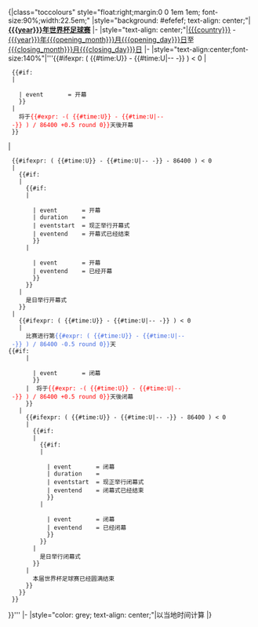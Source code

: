 <noinclude>{{esoteric}}</noinclude><includeonly>{|class="toccolours" style="float:right;margin:0 0 1em 1em; font-size:90%;width:22.5em;"
|style="background: #efefef; text-align: center;"|'''[[{{{year}}}年世界杯足球赛]]'''
|-
|style="text-align: center;"|[[{{{country}}}]] - [[{{{year}}}年]][[{{{opening_month}}}月{{{opening_day}}}日]]至[[{{{closing_month}}}月{{{closing_day}}}日]]
|-
|style="text-align:center;font-size:140%"|'''{{#ifexpr: ( {{#time:U}} - {{#time:U|{{{year}}}-{{{opening_month}}}-{{{opening_day}}} -{{{utc_offset}}}}} ) < 0
| <!-- Before the Opening Day -->
  {{#if:{{{opening_time|}}}
  | <!-- Opening time is known -->
    {{Countdown
    | timecode    = {{#time:U|{{{year}}}-{{{opening_month}}}-{{{opening_day}}} {{{opening_time}}} -{{{utc_offset}}}}}
    | event       = 开幕
    }}
  | <!-- Opening time is unknown -->
    将于<span style="color: red">{{#expr: -( {{#time:U}} - {{#time:U|{{{year}}}-{{{opening_month}}}-{{{opening_day}}} -{{{utc_offset}}}}} ) / 86400 +0.5 round 0}}</span>天後开幕
  }}
| <!-- Not before the Opening Day -->
  {{#ifexpr: ( {{#time:U}} - {{#time:U|{{{year}}}-{{{opening_month}}}-{{{opening_day}}} -{{{utc_offset}}}}} - 86400 ) < 0
  | <!-- On the Opening day -->
    {{#if:{{{opening_time|}}}
    | <!-- Opening time is known -->
      {{#if:{{{opening_duration|}}}
      | <!-- Duration of the Opening Ceremony is known -->
        {{Countdown
        | timecode    = {{#time:U|{{{year}}}-{{{opening_month}}}-{{{opening_day}}} {{{opening_time}}} -{{{utc_offset}}}}}
        | event       = 开幕
        | duration    = {{{opening_duration}}}
        | eventstart  = 现正举行开幕式
        | eventend    = 开幕式已经结束
        }}
      | <!-- Duration of the Opening Ceremony is unknown -->
        {{Countdown
        | timecode    = {{#time:U|{{{year}}}-{{{opening_month}}}-{{{opening_day}}} {{{opening_time}}} -{{{utc_offset}}}}}
        | event       = 开幕
        | eventend    = 已经开幕
        }}
      }}
    | <!-- Opening time is unknown -->
      是日举行开幕式
    }}
  | <!-- After the Opening day -->
    {{#ifexpr: ( {{#time:U}} - {{#time:U|{{{year}}}-{{{closing_month}}}-{{{closing_day}}} -{{{utc_offset}}}}} ) < 0
    | <!-- Before the closing Day -->
      比赛进行第<span style="color: royalblue">{{#expr: ( {{#time:U}} - {{#time:U|{{{year}}}-{{{opening_month}}}-{{{opening_day}}} -{{{utc_offset}}}}} ) / 86400 -0.5 round 0}}</span>天<br /><!--
      -->{{#if:{{{closing_time|}}}
      | <!-- closing time is known -->
        {{Countdown
        | timecode    = {{#time:U|{{{year}}}-{{{closing_month}}}-{{{closing_day}}} {{{closing_time}}} -{{{utc_offset}}}}}
        | event       = 闭幕
        }}
      | <!-- closing time is unknown -->将于<span style="color: red">{{#expr: -( {{#time:U}} - {{#time:U|{{{year}}}-{{{closing_month}}}-{{{closing_day}}} -{{{utc_offset}}}}} ) / 86400 +0.5 round 0}}</span>天後闭幕
      }}
    | <!-- Not before the closing Day -->
      {{#ifexpr: ( {{#time:U}} - {{#time:U|{{{year}}}-{{{closing_month}}}-{{{closing_day}}} -{{{utc_offset}}}}} - 86400 ) < 0
      | <!-- On the closing day -->
        {{#if:{{{closing_time|}}}
        | <!-- closing time is known -->
          {{#if:{{{closing_duration|}}}
          | <!-- Duration of the closing Ceremony is known -->
            {{Countdown
            | timecode    = {{#time:U|{{{year}}}-{{{closing_month}}}-{{{closing_day}}} {{{closing_time}}} -{{{utc_offset}}}}}
            | event       = 闭幕
            | duration    = {{{closing_duration}}}
            | eventstart  = 现正举行闭幕式
            | eventend    = 闭幕式已经结束
            }}
          | <!-- Duration of the closing Ceremony is unknown -->
            {{Countdown
            | timecode    = {{#time:U|{{{year}}}-{{{closing_month}}}-{{{closing_day}}} {{{closing_time}}} -{{{utc_offset}}}}}
            | event       = 闭幕
            | eventend    = 已经闭幕
            }}
          }}
        | <!-- closing time is unknown -->
          是日举行闭幕式
        }}
      | <!-- After the closing day -->
        本届世界杯足球赛已经圆满结束
      }}
    }}
  }}
}}'''
|-
|style="color: grey; text-align: center;"|以当地时间计算
|}</includeonly><noinclude>
{{Template doc}}
</noinclude>